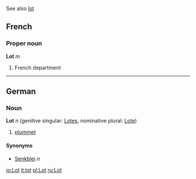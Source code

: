 See also [[lot]]

==French==
===Proper noun===
'''Lot''' ''m''

# French department

----
==German==
===Noun===
'''Lot''' ''n'' (genitive singular: [[Lotes]], nominative plural: [[Lote]])
# [[plummet]]

====Synonyms====
*[[Senkblei]] ''n''

[[io:Lot]]
[[it:lot]]
[[pl:Lot]]
[[ru:Lot]]
